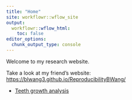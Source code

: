 ```yaml
---
title: "Home"
site: workflowr::wflow_site
output:
  workflowr::wflow_html:
    toc: false
editor_options:
  chunk_output_type: console
---
```


Welcome to my research website.

Take a look at my friend's website: [https://blwang3.github.io/ReproducibilityBWang/](https://blwang3.github.io/ReproducibilityBWang/)

* [Teeth growth analysis](teeth.html)
